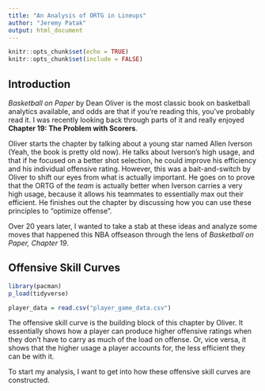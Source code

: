 ```yaml
---
title: "An Analysis of ORTG in Lineups"
author: "Jeremy Patak"
output: html_document
---
```


```r
knitr::opts_chunk$set(echo = TRUE)
knitr::opts_chunk$set(include = FALSE)
```

## Introduction

*Basketball on Paper* by Dean Oliver is the most classic book on basketball analytics available, and odds are that if you're reading this, you've probably read it. I was recently looking back through parts of it and really enjoyed **Chapter 19: The Problem with Scorers**.

Oliver starts the chapter by talking about a young star named Allen Iverson (Yeah, the book is pretty old now). He talks about Iverson's high usage, and that if he focused on a better shot selection, he could improve his efficiency and his individual offensive rating. However, this was a bait-and-switch by Oliver to shift our eyes from what is actually important. He goes on to prove that the ORTG of the *team* is actually better when Iverson carries a very high usage, because it allows his teammates to essentially max out their efficient. He finishes out the chapter by discussing how you can use these principles to "optimize offense".

Over 20 years later, I wanted to take a stab at these ideas and analyze some moves that happened this NBA offseason through the lens of *Basketball on Paper, Chapter 19*.

## Offensive Skill Curves
```r
library(pacman)
p_load(tidyverse)

player_data = read.csv("player_game_data.csv")
```

The offensive skill curve is the building block of this chapter by Oliver. It essentially shows how a player can produce higher offensive ratings when they don't have to carry as much of the load on offense. Or, vice versa, it shows that the higher usage a player accounts for, the less efficient they can be with it.

To start my analysis, I want to get into how these offensive skill curves are constructed.


